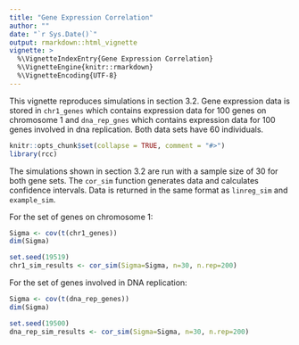 ```yaml
---
title: "Gene Expression Correlation"
author: ""
date: "`r Sys.Date()`"
output: rmarkdown::html_vignette
vignette: >
  %\VignetteIndexEntry{Gene Expression Correlation}
  %\VignetteEngine{knitr::rmarkdown}
  %\VignetteEncoding{UTF-8}
---
```


This vignette reproduces simulations in section 3.2. Gene expression data is stored in `chr1_genes` which contains expression data for 100 genes on chromosome 1 and `dna_rep_gnes` which contains expression data for 100 genes involved in dna replication. Both data sets have 60 individuals.

```r
knitr::opts_chunk$set(collapse = TRUE, comment = "#>")
library(rcc)
```

The simulations shown in section 3.2 are run with a sample size of 30 for both gene sets. The `cor_sim` function generates data and calculates confidence intervals. Data is returned in the same format as `linreg_sim` and `example_sim`.

For the set of genes on chromosome 1:
```r
Sigma <- cov(t(chr1_genes))
dim(Sigma)
```
```r
set.seed(19519)
chr1_sim_results <- cor_sim(Sigma=Sigma, n=30, n.rep=200)
```


For the set of genes involved in DNA replication:
```r
Sigma <- cov(t(dna_rep_genes))
dim(Sigma)
```
```r
set.seed(19500)
dna_rep_sim_results <- cor_sim(Sigma=Sigma, n=30, n.rep=200)
```
